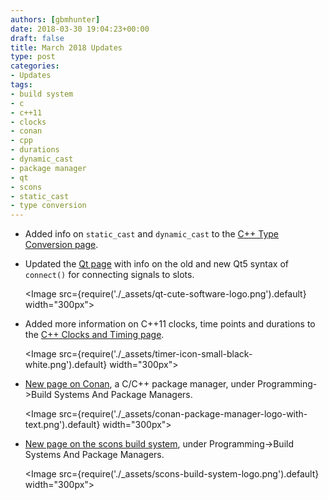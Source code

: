 ```yaml
---
authors: [gbmhunter]
date: 2018-03-30 19:04:23+00:00
draft: false
title: March 2018 Updates
type: post
categories:
- Updates
tags:
- build system
- c
- c++11
- clocks
- conan
- cpp
- durations
- dynamic_cast
- package manager
- qt
- scons
- static_cast
- type conversion
---
```


* Added info on `static_cast` and `dynamic_cast` to the [C++ Type Conversion page](/programming/languages/c-plus-plus/type-conversion).

* Updated the [Qt page](/programming/languages/c-plus-plus/qt/) with info on the old and new Qt5 syntax of `connect()` for connecting signals to slots.

    <Image src={require('./_assets/qt-cute-software-logo.png').default} width="300px"></Image>

* Added more information on C++11 clocks, time points and durations to the [C++ Clocks and Timing page](/programming/languages/c-plus-plus/clocks-and-timing).  

    <Image src={require('./_assets/timer-icon-small-black-white.png').default} width="300px"></Image>

* [New page on Conan](/programming/build-systems-and-package-managers/conan/), a C/C++ package manager, under Programming->Build Systems And Package Managers.  

    <Image src={require('./_assets/conan-package-manager-logo-with-text.png').default} width="300px"></Image>

* [New page on the scons build system](/programming/build-systems-and-package-managers/scons), under Programming->Build Systems And Package Managers.  

    <Image src={require('./_assets/scons-build-system-logo.png').default} width="300px"></Image>
